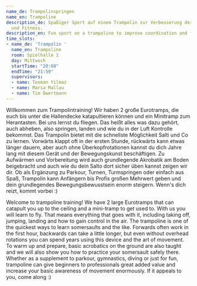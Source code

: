 ```yaml
---
name_de: Trampolinspringen
name_en: Trampoline
description_de: Spaßiger Sport auf einem Trampolin zur Verbesserung der Koordination
  und Fitness.
description_en: Fun sport on a trampoline to improve coordination and fitness.
time_slots:
- name_de: 'Trampolin '
  name_en: Trampoline
  room: Spielhalle 1
  day: Mittwoch
  startTime: "20:00"
  endTime: "21:59"
  supervisors:
  - name: Teoman Yilmaz
  - name: Maria Mallau
  - name: Tim Dwertmann
---
```


<Locale value="de">
 

 Willkommen zum Trampolintraining! Wir haben 2 große Eurotramps, die euch bis
unter die Hallendecke katapultieren können und ein Minitramp zum Herantasten.
Bei uns lernst du fliegen. Das heißt alles was dazu gehört, auch abheben, also
springen, landen und wie du in der Luft Kontrolle bekommst. Das Trampolin bietet
mit die schnellste Möglichkeit Salti und Co zu lernen. Vorwärts klappt oft in
der ersten Stunde, rückwärts kann etwas länger dauern, aber auch ohne
Überkopfrotationen kannst du dich Jahre lang mit diesem Gerät und der
Bewegungskunst beschäftigen. Zu Aufwärmen und Vorbereitung wird auch
grundlegende Akrobatik am Boden beigebracht und auch wie du dein Salto dort
sicher üben kannst zeigen wir dir. Ob als Ergänzung zu Parkour, Turnen,
Turmspringen oder einfach aus Spaß, Trampolin kann Anfängern bis Profis großen
Mehrwert geben und dein grundlegendes Bewegungsbewusstsein enorm steigern.
Wenn's dich reizt, kommt vorbei :)

</Locale>
<Locale value="en">
 

 Welcome to trampoline training! We have 2 large Eurotramps that can catapult you
up to the ceiling and a mini-tramp to get used to. With us you will learn to
fly. That means everything that goes with it, including taking off, jumping,
landing and how to gain control in the air. The trampoline is one of the
quickest ways to learn somersaults and the like. Forwards often work in the
first hour, backwards can take a little longer, but even without overhead
rotations you can spend years using this device and the art of movement. To warm
up and prepare, basic acrobatics on the ground are also taught and we will also
show you how to practice your somersault safely there. Whether as a supplement
to parkour, gymnastics, diving or just for fun, trampoline can give beginners to
professionals great added value and increase your basic awareness of movement
enormously. If it appeals to you, come along :)

</Locale>
